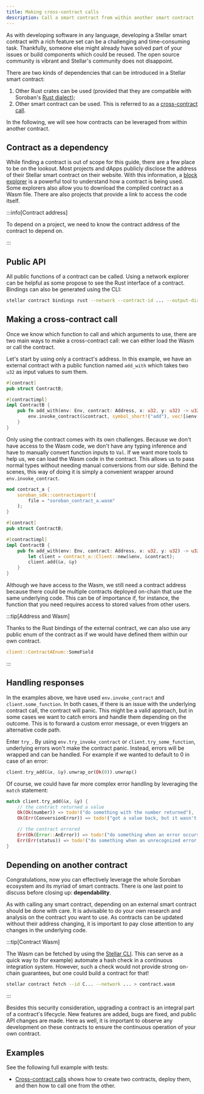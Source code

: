 ```yaml
---
title: Making cross-contract calls
description: Call a smart contract from within another smart contract
---
```


As with developing software in any language, developing a Stellar smart contract with a rich feature set can be a challenging and time-consuming task. Thankfully, someone else might already have solved part of your issues or build components which could be reused. The open source community is vibrant and Stellar's community does not disappoint.

There are two kinds of dependencies that can be introduced in a Stellar smart contract:

1. Other Rust crates can be used (provided that they are compatible with Soroban's [Rust dialect](../../../learn/encyclopedia/contract-development/rust-dialect.mdx));
2. Other smart contract can be used. This is referred to as a [cross-contract call](../../../learn/encyclopedia/contract-development/contract-interactions/cross-contract.mdx).

In the following, we will see how contracts can be leveraged from within another contract.

## Contract as a dependency

While finding a contract is out of scope for this guide, there are a few place to be on the lookout. Most projects and dApps publicly disclose the address of their Stellar smart contract on their website. With this information, a [block explorer](../../../tools/developer-tools/block-explorers.mdx) is a powerful tool to understand how a contract is being used. Some explorers also allow you to download the compiled contract as a Wasm file. There are also projects that provide a link to access the code itself.

:::info[Contract address]

To depend on a project, we need to know the contract address of the contract to depend on.

:::

## Public API

All public functions of a contract can be called. Using a network explorer can be helpful as some propose to see the Rust interface of a contract. Bindings can also be generated using the CLI:

```bash
stellar contract bindings rust --network --contract-id ... --output-dir ...
```

## Making a cross-contract call

Once we know which function to call and which arguments to use, there are two main ways to make a cross-contract call: we can either load the Wasm or call the contract.

Let's start by using only a contract's address. In this example, we have an external contract with a public function named `add_with` which takes two `u32` as input values to sum them.

```rust
#[contract]
pub struct ContractB;

#[contractimpl]
impl ContractB {
    pub fn add_with(env: Env, contract: Address, x: u32, y: u32) -> u32 {
        env.invoke_contract(&contract, symbol_short!("add"), vec![&env, x.to_val(), y.to_val()])
    }
}
```

Only using the contract comes with its own challenges. Because we don't have access to the Wasm code, we don't have any typing inference and have to manually convert function inputs to `Val`. If we want more tools to help us, we can load the Wasm code in the contract. This allows us to pass normal types without needing manual conversions from our side. Behind the scenes, this way of doing it is simply a convenient wrapper around `env.invoke_contract`.

```rust
mod contract_a {
    soroban_sdk::contractimport!(
        file = "soroban_contract_a.wasm"
    );
}

#[contract]
pub struct ContractB;

#[contractimpl]
impl ContractB {
    pub fn add_with(env: Env, contract: Address, x: u32, y: u32) -> u32 {
        let client = contract_a::Client::new(&env, &contract);
        client.add(&x, &y)
    }
}
```

Although we have access to the Wasm, we still need a contract address because there could be multiple contracts deployed on-chain that use the same underlying code. This can be of importance if, for instance, the function that you need requires access to stored values from other users.

:::tip[Address and Wasm]

Thanks to the Rust bindings of the external contract, we can also use any public enum of the contract as if we would have defined them within our own contract.

```rust
client::ContractAEnum::SomeField
```

:::

## Handling responses

In the examples above, we have used `env.invoke_contract` and `client.some_function`. In both cases, if there is an issue with the underlying contract call, the contract will panic. This might be a valid approach, but in some cases we want to catch errors and handle them depending on the outcome. This is to forward a custom error message, or even triggers an alternative code path.

Enter `try_`. By using `env.try_invoke_contract` or `client.try_some_function`, underlying errors won't make the contract panic. Instead, errors will be wrapped and can be handled. For example if we wanted to default to 0 in case of an error:

```rust
client.try_add(&x, &y).unwrap_or(Ok(0)).unwrap()
```

Of course, we could have far more complex error handling by leveraging the `match` statement:

```rust
match client.try_add(&x, &y) {
    // the contract returned a value
    Ok(Ok(number)) => todo!("do something with the number returned"),
    Ok(Err(ConversionError)) => todo!("got a value back, but it wasn't a number like we expected"),

    // the contract errored
    Err(Ok(Error::AnError)) => todo!("do something when an error occurs that the contract included in its contract spec"),
    Err(Err(status)) => todo!("do something when an unrecognized error, or system error, occurs"),
}
```

## Depending on another contract

Congratulations, now you can effectively leverage the whole Soroban ecosystem and its myriad of smart contracts. There is one last point to discuss before closing up: **dependability**.

As with calling any smart contract, depending on an external smart contract should be done with care. It is advisable to do your own research and analysis on the contract you want to use. As contracts can be updated without their address changing, it is important to pay close attention to any changes in the underlying code.

:::tip[Contract Wasm]

The Wasm can be fetched by using the [Stellar CLI](../../../tools/developer-tools/cli/README.mdx). This can serve as a quick way to (for example) automate a hash check in a continuous integration system. However, such a check would not provide strong on-chain guarantees, but one could build a contract for that!

```bash
stellar contract fetch --id C... --network ... > contract.wasm
```

:::

Besides this security consideration, upgrading a contract is an integral part of a contract's lifecycle. New features are added, bugs are fixed, and public API changes are made. Here as well, it is important to observe any development on these contracts to ensure the continuous operation of your own contract.

## Examples

See the following full example with tests:

- [Cross-contract calls](../../smart-contracts/example-contracts/cross-contract-call.mdx) shows how to create two contracts, deploy them, and then how to call one from the other.
